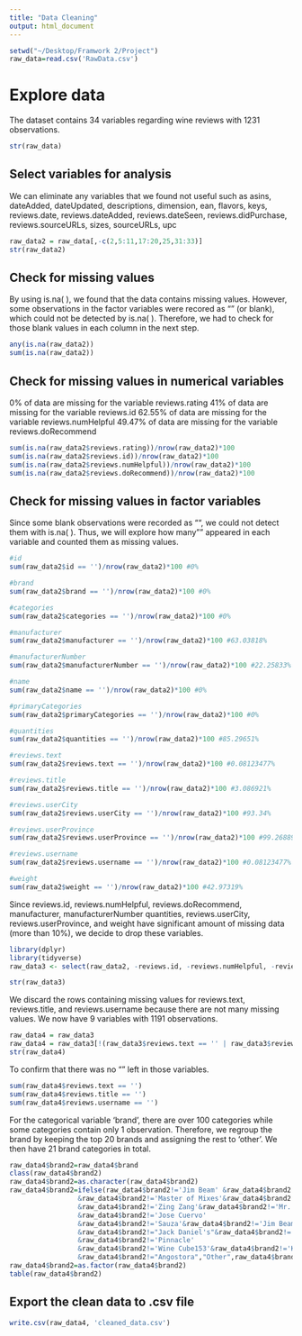 ```yaml
---
title: "Data Cleaning"
output: html_document
---
```


```r
setwd("~/Desktop/Framwork 2/Project")
raw_data=read.csv('RawData.csv')
```

# Explore data
The dataset contains 34 variables regarding wine reviews with 1231 observations.
```r
str(raw_data)
```

## Select variables for analysis
We can eliminate any variables that we found not useful such as asins, dateAdded, dateUpdated, descriptions, dimension, ean, flavors, keys, reviews.date, reviews.dateAdded, reviews.dateSeen, reviews.didPurchase, reviews.sourceURLs, sizes, sourceURLs, upc

```r
raw_data2 = raw_data[,-c(2,5:11,17:20,25,31:33)]
str(raw_data2)
```

## Check for missing values
By using is.na( ), we found that the data contains missing values. However, some observations in the factor variables were recored as “” (or blank), which could not be detected by is.na( ). Therefore, we had to check for those blank values in each column in the next step.
```r
any(is.na(raw_data2))
sum(is.na(raw_data2))
```

## Check for missing values in numerical variables
0% of data are missing for the variable reviews.rating
41% of data are missing for the variable reviews.id
62.55% of data are missing for the variable reviews.numHelpful
49.47% of data are missing for the variable reviews.doRecommend
```r
sum(is.na(raw_data2$reviews.rating))/nrow(raw_data2)*100
sum(is.na(raw_data2$reviews.id))/nrow(raw_data2)*100
sum(is.na(raw_data2$reviews.numHelpful))/nrow(raw_data2)*100
sum(is.na(raw_data2$reviews.doRecommend))/nrow(raw_data2)*100
```

## Check for missing values in factor variables
Since some blank observations were recorded as "", we could not detect them with is.na( ).
Thus, we will explore how many "" appeared in each variable and counted them as missing values.
```r
#id
sum(raw_data2$id == '')/nrow(raw_data2)*100 #0%

#brand
sum(raw_data2$brand == '')/nrow(raw_data2)*100 #0%

#categories
sum(raw_data2$categories == '')/nrow(raw_data2)*100 #0%

#manufacturer
sum(raw_data2$manufacturer == '')/nrow(raw_data2)*100 #63.03818%

#manufacturerNumber
sum(raw_data2$manufacturerNumber == '')/nrow(raw_data2)*100 #22.25833%

#name
sum(raw_data2$name == '')/nrow(raw_data2)*100 #0%

#primaryCategories
sum(raw_data2$primaryCategories == '')/nrow(raw_data2)*100 #0%

#quantities
sum(raw_data2$quantities == '')/nrow(raw_data2)*100 #85.29651%

#reviews.text
sum(raw_data2$reviews.text == '')/nrow(raw_data2)*100 #0.08123477%

#reviews.title
sum(raw_data2$reviews.title == '')/nrow(raw_data2)*100 #3.086921%

#reviews.userCity
sum(raw_data2$reviews.userCity == '')/nrow(raw_data2)*100 #93.34%

#reviews.userProvince
sum(raw_data2$reviews.userProvince == '')/nrow(raw_data2)*100 #99.26889%

#reviews.username
sum(raw_data2$reviews.username == '')/nrow(raw_data2)*100 #0.08123477%

#weight
sum(raw_data2$weight == '')/nrow(raw_data2)*100 #42.97319%
```

Since reviews.id, reviews.numHelpful, reviews.doRecommend, manufacturer, manufacturerNumber quantities, reviews.userCity, reviews.userProvince, and weight have significant amount of missing data (more than 10%), we decide to drop these variables.
```r
library(dplyr)
library(tidyverse)
raw_data3 <- select(raw_data2, -reviews.id, -reviews.numHelpful, -reviews.doRecommend,-manufacturer, -manufacturerNumber, - quantities, - reviews.userCity, -reviews.userProvince, - weight)

str(raw_data3)
```

We discard the rows containing missing values for reviews.text, reviews.title, and reviews.username because there are not many missing values. We now have 9 variables with 1191 observations.
```r
raw_data4 = raw_data3
raw_data4 = raw_data3[!(raw_data3$reviews.text == '' | raw_data3$reviews.title == '' | raw_data3$reviews.username == ''),]
str(raw_data4)
```


To confirm that there was no “” left in those variables.
```r
sum(raw_data4$reviews.text == '')
sum(raw_data4$reviews.title == '')
sum(raw_data4$reviews.username == '')
```

For the categorical variable 'brand', there are over 100 categories while some categories contain only 1 observation. Therefore, we regroup the brand by keeping the top 20 brands and assigning the rest to 'other'.
We then have 21 brand categories in total. 
```r
raw_data4$brand2=raw_data4$brand
class(raw_data4$brand2)
raw_data4$brand2=as.character(raw_data4$brand2)
raw_data4$brand2=ifelse(raw_data4$brand2!='Jim Beam' &raw_data4$brand2!='Bittermens' &raw_data4$brand2!='Vintage Wine Estates'
                 &raw_data4$brand2!='Master of Mixes'&raw_data4$brand2!='Cocktail Artist'&raw_data4$brand2!='Clamato'
                 &raw_data4$brand2!='Zing Zang'&raw_data4$brand2!='Mr. & Mrs. T' &raw_data4$brand2!='Dirty Sue' 
                 &raw_data4$brand2!='Jose Cuervo'
                 &raw_data4$brand2!='Sauza'&raw_data4$brand2!='Jim Beam Black'&raw_data4$brand2!='Powell Mahoney'
                 &raw_data4$brand2!="Jack Daniel's"&raw_data4$brand2!='Goya Food'
                 &raw_data4$brand2!='Pinnacle'
                 &raw_data4$brand2!='Wine Cube153'&raw_data4$brand2!='KNOB CREEK'&raw_data4$brand2!='Cobblestone Bread Co.'
                 &raw_data4$brand2!="Angostora","Other",raw_data4$brand2)
raw_data4$brand2=as.factor(raw_data4$brand2)
table(raw_data4$brand2)

```


## Export the clean data to .csv file
```r
write.csv(raw_data4, 'cleaned_data.csv')
```

